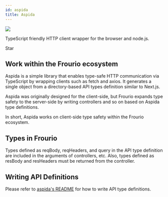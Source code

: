 ```yaml
---
id: aspida
title: Aspida
---
```


<div style={{ textAlign: 'center', padding: '16px' }}>
  <img src="https://aspida.github.io/aspida/logos/svg/black.svg" style={{ width: '50%' }} />
</div>


<div style={{ textAlign: 'center' }}>
  <p>TypeScript friendly HTTP client wrapper for the browser and node.js.</p>
  <GitHubButton
    href="https://github.com/aspida/aspida"
    data-icon="octicon-star"
    data-size="large"
    data-show-count={true}
    aria-label="Star aspida/aspida on GitHub"
  >
    Star
  </GitHubButton>
</div>

## Work within the Frourio ecosystem

Aspida is a simple library that enables type-safe HTTP communication via TypeScript by wrapping clients such as fetch and axios. It generates a single object from a directory-based API types definition similar to Next.js.

Aspida was originally designed for the client-side, but Frourio expands type safety to the server-side by writing controllers and so on based on Aspida type definitions.

In short, Aspida works on client-side type safety within the Frourio ecosystem.

## Types in Frourio

Types defined as reqBody, reqHeaders, and query in the API type definition are included in the arguments of controllers, etc. Also, types defined as resBody and resHeaders must be returned from the controller.

## Writing API Definitions

Please refer to [aspida's README](https://github.com/aspida/aspida/tree/master/packages/aspida#readme) for how to write API type definitions.
